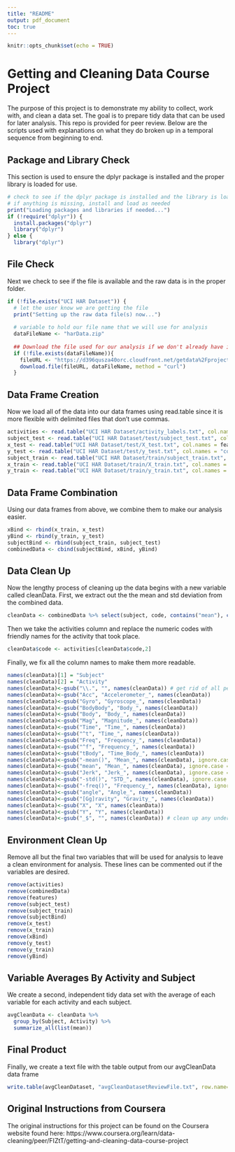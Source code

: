 ```yaml
---
title: "README"
output: pdf_document
toc: true
---
```


```r
knitr::opts_chunk$set(echo = TRUE)
```

# Getting and Cleaning Data Course Project

The purpose of this project is to demonstrate my ability to collect, work with, 
and clean a data set. The goal is to prepare tidy data that can be used for later 
analysis. This repo is provided for peer review. Below are the scripts used with 
explanations on what they do broken up in a temporal sequence from beginning to end. 


## Package and Library Check

This section is used to ensure the dplyr package is installed and the  proper 
library is loaded for use. 

```r
# check to see if the dplyr package is installed and the library is loaded
# if anything is missing, install and load as needed
print("Loading packages and libraries if needed...")
if (!require("dplyr")) {
  install.packages("dplyr")
  library("dplyr")
} else {
  library("dplyr")
```

## File Check

Next we check to see if the file is available and the raw data is in the proper
folder.

```r
if (!file.exists("UCI HAR Dataset")) { 
  # let the user know we are getting the file
  print("Setting up the raw data file(s) now...")
  
  # variable to hold our file name that we will use for analysis
  dataFileName <- "harData.zip"
  
  ## Download the file used for our analysis if we don't already have it
  if (!file.exists(dataFileName)){
    fileURL <- "https://d396qusza40orc.cloudfront.net/getdata%2Fprojectfiles%2FUCI%20HAR%20Dataset.zip"
    download.file(fileURL, dataFileName, method = "curl")
  }  
```

## Data Frame Creation

Now we load all of the data into our data frames using read.table since it is 
more flexible with delimited files that don't use commas. 

```r
activities <- read.table("UCI HAR Dataset/activity_labels.txt", col.names = c("code", "activity"))
subject_test <- read.table("UCI HAR Dataset/test/subject_test.txt", col.names = "subject")
x_test <- read.table("UCI HAR Dataset/test/X_test.txt", col.names = features$functions)
y_test <- read.table("UCI HAR Dataset/test/y_test.txt", col.names = "code")
subject_train <- read.table("UCI HAR Dataset/train/subject_train.txt", col.names = "subject")
x_train <- read.table("UCI HAR Dataset/train/X_train.txt", col.names = features$functions)
y_train <- read.table("UCI HAR Dataset/train/y_train.txt", col.names = "code")

```

## Data Frame Combination

Using our data frames from above, we combine them to make our analysis easier.

```r
xBind <- rbind(x_train, x_test)
yBind <- rbind(y_train, y_test)
subjectBind <- rbind(subject_train, subject_test)
combinedData <- cbind(subjectBind, xBind, yBind)
```

## Data Clean Up

Now the lengthy process of cleaning up the data begins with a new variable called
cleanData. First, we extract out the the mean and std deviation from the combined data. 

```r
cleanData <- combinedData %>% select(subject, code, contains("mean"), contains("std"))
```

Then we take the activities column and replace the numeric codes with friendly
names for the activity that took place.

```r
cleanData$code <- activities[cleanData$code,2]
```

Finally, we fix all the column names to make them more readable.

```r
names(cleanData)[1] = "Subject"
names(cleanData)[2] = "Activity"
names(cleanData)<-gsub("\\.", "", names(cleanData)) # get rid of all periods in the names
names(cleanData)<-gsub("Acc", "Accelerometer_", names(cleanData))
names(cleanData)<-gsub("Gyro", "Gyroscope_", names(cleanData))
names(cleanData)<-gsub("BodyBody", "Body_", names(cleanData))
names(cleanData)<-gsub("Body", "Body_", names(cleanData))
names(cleanData)<-gsub("Mag", "Magnitude_", names(cleanData))
names(cleanData)<-gsub("Time", "Time_", names(cleanData))
names(cleanData)<-gsub("^t", "Time_", names(cleanData))
names(cleanData)<-gsub("Freq", "Frequency_", names(cleanData))
names(cleanData)<-gsub("^f", "Frequency_", names(cleanData))
names(cleanData)<-gsub("tBody", "Time_Body_", names(cleanData))
names(cleanData)<-gsub("-mean()", "Mean_", names(cleanData), ignore.case = TRUE)
names(cleanData)<-gsub("mean", "Mean_", names(cleanData), ignore.case = TRUE)
names(cleanData)<-gsub("Jerk", "Jerk_", names(cleanData), ignore.case = TRUE)
names(cleanData)<-gsub("-std()", "STD_", names(cleanData), ignore.case = TRUE)
names(cleanData)<-gsub("-freq()", "Frequency_", names(cleanData), ignore.case = TRUE)
names(cleanData)<-gsub("angle", "Angle_", names(cleanData))
names(cleanData)<-gsub("[Gg]ravity", "Gravity_", names(cleanData))
names(cleanData)<-gsub("X", "X", names(cleanData))
names(cleanData)<-gsub("Y", "Y", names(cleanData))
names(cleanData)<-gsub("_$", "", names(cleanData)) # clean up any underscores at the end of the text
```

## Environment Clean Up

Remove all but the final two variables that will be used for analysis to leave
a clean environment for analysis. These lines can be commented out if the variables
are desired.

```r
remove(activities)
remove(combinedData)
remove(features)
remove(subject_test)
remove(subject_train)
remove(subjectBind)
remove(x_test)
remove(x_train)
remove(xBind)
remove(y_test)
remove(y_train)
remove(yBind)
```

## Variable Averages By Activity and Subject

We create a second, independent tidy data set with the average of each variable 
for each activity and each subject.

```r
avgCleanData <- cleanData %>% 
  group_by(Subject, Activity) %>%
  summarize_all(list(mean))
```

## Final Product

Finally, we create a text file with the table output from our avgCleanData data frame

```r
write.table(avgCleanDataset, "avgCleanDatasetReviewFile.txt", row.name=FALSE)
```


## Original Instructions from Coursera

The original instructions for this project can be found on the Coursera website
found here: 
https://www.coursera.org/learn/data-cleaning/peer/FIZtT/getting-and-cleaning-data-course-project 


